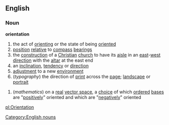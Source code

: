 ==English==
===Noun===
'''orientation'''
#the act of [[orienting]] or the state of being [[oriented]]
#[[position]] [[relative]] to [[compass]] [[bearing]]s
#the [[construction]] of a [[Christian]] [[church]] to have its [[aisle]] in an [[east]]-[[west]] [[direction]] with the [[altar]] at the east end
#an [[inclination]], [[tendency]] or [[direction]]
#[[adjustment]] to a new [[environment]]
#(''typography'') the direction of [[print]] across the [[page]]; [[landscape]] or [[portrait]]
{{wikipedia}}
#(''mathematics'') on a [[real]] [[vector space]], a [[choice]] of which [[order]]ed [[base]]s are "[[positively]]" oriented and which are "[[negatively]]" oriented
[[Category:English nouns]]

[[pl:Orientation]]